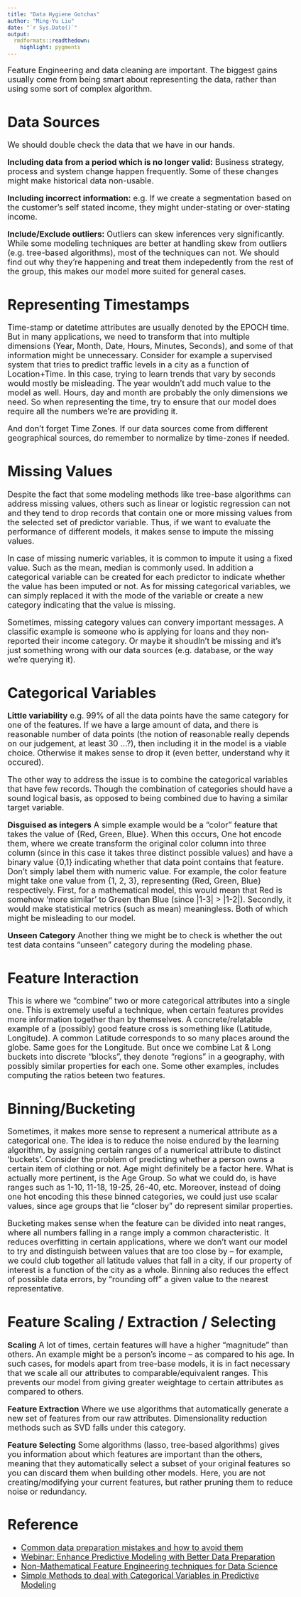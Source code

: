```yaml
---
title: "Data Hygiene Gotchas"
author: "Ming-Yu Liu"
date: "`r Sys.Date()`"
output:
  rmdformats::readthedown:
    highlight: pygments
---
```


<style type="text/css">
p{ /* Normal  */
   font-size: 18px;
}
body{ /* Normal  */
   font-size: 18px;
}
td {  /* Table  */
   font-size: 14px;
}
h1 { /* Header 1 */
 font-size: 32px;
}
h2 { /* Header 2 */
 font-size: 26px;
}
h3 { /* Header 3 */
 font-size: 22px;
}
code.r{ /* Code block */
  font-size: 14px;
}
pre { /* Code block */
  font-size: 14px
}
</style>


Feature Engineering and data cleaning are important. The biggest gains usually come from being smart about representing the data, rather than using some sort of complex algorithm.

# Data Sources

We should double check the data that we have in our hands.

**Including data from a period which is no longer valid:** Business strategy, process and system change happen frequently. Some of these changes might make historical data non-usable.

**Including incorrect information:** e.g. If we create a segmentation based on the customer's self stated income, they might under-stating or over-stating income.

**Include/Exclude outliers:** Outliers can skew inferences very significantly. While some modeling techniques are better at handling skew from outliers (e.g. tree-based algorithms), most of the techniques can not. We should find out why they're happening and treat them indepedently from the rest of the group, this makes our model more suited for general cases. 


# Representing Timestamps

Time-stamp or datetime attributes are usually denoted by the EPOCH time. But in many applications, we need to transform that into multiple dimensions (Year, Month, Date, Hours, Minutes, Seconds), and some of that information might be unnecessary. Consider for example a supervised system that tries to predict traffic levels in a city as a function of Location+Time. In this case, trying to learn trends that vary by seconds would mostly be misleading. The year wouldn’t add much value to the model as well. Hours, day and month are probably the only dimensions we need. So when representing the time, try to ensure that our model does require all the numbers we're are providing it.

And don't forget Time Zones. If our data sources come from different geographical sources, do remember to normalize by time-zones if needed.


# Missing Values

Despite the fact that some modeling methods like tree-base algorithms can address missing values, others such as linear or logistic regression can not and they tend to drop records that contain one or more missing values from the selected set of predictor variable. Thus, if we want to evaluate the performance of different models, it makes sense to impute the missing values.

In case of missing numeric variables, it is common to impute it using a fixed value. Such as the mean, median is commonly used. In addition a categorical variable can be created for each predictor to indicate whether the value has been imputed or not. As for missing categorical variables, we can simply replaced it with the mode of the variable or create a new category indicating that the value is missing. 

Sometimes, missing category values can convery important messages. A classific example is someone who is applying for loans and they non-reported their income category. Or maybe it shoudln't be missing and it's just something wrong with our data sources (e.g. database, or the way we're querying it).


# Categorical Variables

**Little variability** e.g. 99% of all the data points have the same category for one of the features. If we have a large amount of data, and there is reasonable number of data points (the notion of reasonable really depends on our judgement, at least 30 ...?), then including it in the model is a viable choice. Otherwise it makes sense to drop it (even better, understand why it occured). 

The other way to address the issue is to combine the categorical variables that have few records. Though the combination of categories should have a sound logical basis, as opposed to being combined due to having a similar target variable.

**Disguised as integers** A simple example would be a "color" feature that takes the value of {Red, Green, Blue}. When this occurs, One hot encode them, where we create transform the original color column into three column (since in this case it takes three distinct possible values) and have a binary value {0,1} indicating whether that data point contains that feature. Don't simply label them with numeric value. For example, the color feature might take one value from {1, 2, 3}, representing {Red, Green, Blue} respectively. First, for a mathematical model, this would mean that Red is somehow ‘more similar’ to Green than Blue (since |1-3| > |1-2|). Secondly, it would make statistical metrics (such as mean) meaningless. Both of which might be misleading to our model.

**Unseen Category** Another thing we might be to check is whether the out test data contains "unseen" category during the modeling phase.


# Feature Interaction

This is where we "combine" two or more categorical attributes into a single one. This is extremely useful a technique, when certain features provides more information together than by themselves. A concrete/relatable example of a (possibly) good feature cross is something like (Latitude, Longitude). A common Latitude corresponds to so many places around the globe. Same goes for the Longitude. But once we combine Lat & Long buckets into discrete "blocks", they denote "regions" in a geography, with possibly similar properties for each one. Some other examples, includes computing the ratios beteen two features.

# Binning/Bucketing

Sometimes, it makes more sense to represent a numerical attribute as a categorical one. The idea is to reduce the noise endured by the learning algorithm, by assigning certain ranges of a numerical attribute to distinct ‘buckets’. Consider the problem of predicting whether a person owns a certain item of clothing or not. Age might definitely be a factor here. What is actually more pertinent, is the Age Group. So what we could do, is have ranges such as 1-10, 11-18, 19-25, 26-40, etc. Moreover, instead of doing one hot encoding this these binned categories, we could just use scalar values, since age groups that lie "closer by" do represent similar properties.

Bucketing makes sense when the feature can be divided into neat ranges, where all numbers falling in a range imply a common characteristic. It reduces overfitting in certain applications, where we don’t want our model to try and distinguish between values that are too close by – for example, we could club together all latitude values that fall in a city, if our property of interest is a function of the city as a whole. Binning also reduces the effect of possible data errors, by "rounding off" a given value to the nearest representative.


# Feature Scaling / Extraction / Selecting

**Scaling** A lot of times, certain features will have a higher "magnitude" than others. An example might be a person’s income – as compared to his age. In such cases, for models apart from tree-base models, it is in fact necessary that we scale all our attributes to comparable/equivalent ranges. This prevents our model from giving greater weightage to certain attributes as compared to others.

**Feature Extraction** Where we use algorithms that automatically generate a new set of features from our raw attributes. Dimensionality reduction methods such as SVD falls under this category.

**Feature Selecting** Some algorithms (lasso, tree-based algorithms) gives you information about which features are important than the others, meaning that they automatically select a subset of your original features so you can discard them when building other models. Here, you are not creating/modifying your current features, but rather pruning them to reduce noise or redundancy.


# Reference

- [Common data preparation mistakes and how to avoid them](http://www.analyticsvidhya.com/blog/2013/08/common-data-preparation-mistakes-avoid-them/)
- [Webinar: Enhance Predictive Modeling with Better Data Preparation](http://www.datasciencecentral.com/video/enhance-predictive-modeling-with-better-data-preparation)
- [Non-Mathematical Feature Engineering techniques for Data Science](https://codesachin.wordpress.com/2016/06/25/non-mathematical-feature-engineering-techniques-for-data-science/)
- [Simple Methods to deal with Categorical Variables in Predictive Modeling](http://www.analyticsvidhya.com/blog/2015/11/easy-methods-deal-categorical-variables-predictive-modeling/)

